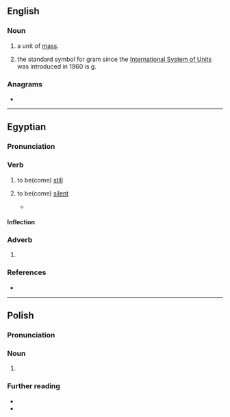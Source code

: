 {{also|GR|Gr|.gr|gr.|Gr.}}
==English==

===Noun===
{{head|en|noun}}

# {{abbreviation of|en|[[grain]]|dot=,}} a unit of [[mass]].
# {{lb|en|rare}} {{abbreviation of|en|[[gram]]|dot=;}} the standard symbol for gram since the [[International System of Units]] was introduced in 1960 is [[g]].

===Anagrams===
* {{anagrams|en|a=gr|R&G|RG}}

----

==Egyptian==

===Pronunciation===
{{egy-IPA-R|o=kʼaːɾ|m=kʼaːʔ|l=kʼoːʔ}}
{{egy-IPA-E}}

===Verb===
{{egy-verb|2-lit|head=<hiero>g:r-A2</hiero>}}

# {{lb|egy|intransitive}} to be(come) [[still]]
# {{lb|egy|intransitive}} to be(come) [[silent]]
#* {{Q|egy||Kagemni|lines 1.12–2.1|quote=<hiero>i-M-m:a-pr-r-D54-r:n-k\-<!--2.1-->i-w-g-r-A2-k\-m-r-Z1-k\:n-i-s-t-A2-k\</hiero>
|tr=jmj pr rn.k jw '''gr'''.k m r(ꜣ).k njs.t(w).k
|t=Let your reputation emerge, even as you '''stay quiet''' with your mouth when you are summoned.}}

====Inflection====
{{egy-conj-2-lit|gr|grr|intr=1}}

===Adverb===
{{egy-adv|head=<hiero>g:r</hiero>}}

# {{abbr of|egy|grw|t=also, furthermore, any more}}

===References===
* {{R:egy:Allen|241}}

----

==Polish==

===Pronunciation===
{{pl-p|grosz|grosze|groszy|q1=singular|q2=plural nominative|q3=plural genitive|h=-}}

===Noun===
{{head|pl|noun}}

# {{abbreviation of|pl|grosz}}

===Further reading===
* {{R:pl:WSJP}}
* {{R:pl:PWN}}